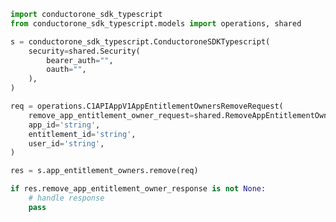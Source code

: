 ```python Remove.py
import conductorone_sdk_typescript
from conductorone_sdk_typescript.models import operations, shared

s = conductorone_sdk_typescript.ConductoroneSDKTypescript(
    security=shared.Security(
        bearer_auth="",
        oauth="",
    ),
)

req = operations.C1APIAppV1AppEntitlementOwnersRemoveRequest(
    remove_app_entitlement_owner_request=shared.RemoveAppEntitlementOwnerRequest(),
    app_id='string',
    entitlement_id='string',
    user_id='string',
)

res = s.app_entitlement_owners.remove(req)

if res.remove_app_entitlement_owner_response is not None:
    # handle response
    pass
```
